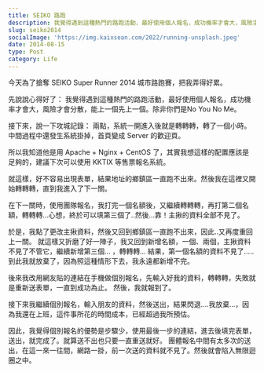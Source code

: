 ```yaml
---
title: SEIKO 路跑
description: 我覺得遇到這種熱門的路跑活動，最好使用個人報名，成功機率才會大，風險才會分散，能上一個先上一個。除非你們是No You No Me。
slug: seiko2014
socialImage: 'https://img.kaixsean.com/2022/running-unsplash.jpeg'
date: 2014-08-15
type: Post
category: Life
---
```

今天為了搶奪 SEIKO Super Runner 2014 城市路跑賽，把我弄得好累。

先說說心得好了：
我覺得遇到這種熱門的路跑活動，最好使用個人報名，成功機率才會大，風險才會分散，能上一個先上一個。除非你們是No You No Me。

接下來，說一下攻城記錄：
兩點，系統一開進入後就是轉轉轉，轉了一個小時。中間過程中還發生系統掛掉，首頁變成 Server 的歡迎頁。

所以我知道他是用 Apache + Nginx + CentOS 了，其實我想這樣的配置應該是足夠的，建議下次可以使用 KKTIX 等售票報名系統。

就這樣，好不容易出現表單，結果地址的鄉鎮區一直跑不出來。然後我在這裡又開始轉轉轉，直到我進入了下一關。 

在下一關時，使用團隊報名，我打完一個名額後，又繼續轉轉轉，再打第二個名額，轉轉轉…心想，終於可以填第三個了..然後…靠！主揪的資料全部不見了。

於是，我點了更改主揪資料，然後又回到鄉鎮區一直跑不出來，因此..又再度重回上一關。 就這樣又折磨了好一陣子，我又回到新增名額，一個、兩個，主揪資料不見了不管它，繼續新增第三個… ，轉轉轉… 結果，第一個名額的資料不見了…..到此我就放棄了，因為照這種情形下去，我永遠都新增不完。

後來我改用網友貼的連結在手機做個別報名，先輸入好我的資料，轉轉轉，失敗就是重新送表單，一直到成功為止。
然後，我就報到了。

接下來我繼續個別報名，輸入朋友的資料，然後送出，結果閃退….我放棄...，因為我還在上班，這件事所花的時間成本，已經超過我所預估。

因此，我覺得個別報名的優勢是步驟少，使用最後一步的連結，進去後填完表單，送出，就完成了。就算送不出也只要一直重送就好。 團體報名中間有太多次的送出，在這一來一往間，網路一掛，前一次送的資料就不見了。然後就會陷入無限迴圈之中。